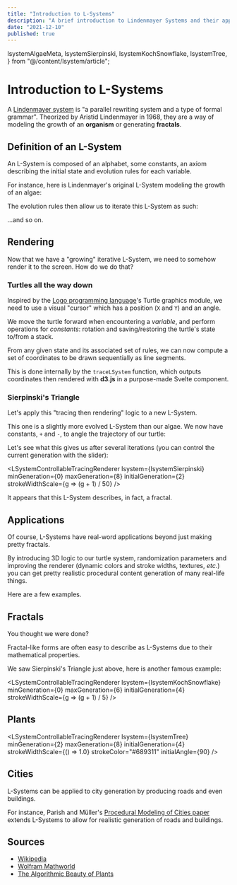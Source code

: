 ```yaml
---
title: "Introduction to L-Systems"
description: "A brief introduction to Lindenmayer Systems and their applications."
date: "2021-12-10"
published: true
---
```


  lsystemAlgaeMeta,
  lsystemSierpinski,
  lsystemKochSnowflake,
  lsystemTree,
} from "@/content/lsystem/article";

# Introduction to L-Systems

A [Lindenmayer system](https://www.wikiwand.com/en/L-system) is "a parallel rewriting system and a type of formal grammar". Theorized by Aristid Lindenmayer in 1968, they are a way of modeling the growth of an **organism** or generating **fractals**.

## Definition of an L-System

An L-System is composed of an alphabet, some constants, an axiom describing the initial state and evolution rules for each variable.

For instance, here is Lindenmayer's original L-System modeling the growth of an algae:

<LSystemDescriptorWidget descriptor={lsystemAlgaeMeta.lsystemAlgaeDescriptor} />

The evolution rules then allow us to iterate this L-System as such:

<LSystemStatesDisplay states={lsystemAlgaeMeta.lsystemAlgaeStates} />

...and so on.

## Rendering

Now that we have a "growing" iterative L-System, we need to somehow render it to the screen. How do we do that?

### Turtles all the way down

Inspired by the [Logo programming language](<https://en.wikipedia.org/wiki/Logo_(programming_language)>)'s Turtle graphics module, we need to use a visual "cursor" which has a position (`X` and `Y`) and an angle.

We move the turtle forward when encountering a _variable_, and perform operations for _constants_: rotation and saving/restoring the turtle's state to/from a stack.

From any given state and its associated set of rules, we can now compute a set of coordinates to be drawn sequentially as line segments.

This is done internally by the `traceLSystem` function, which outputs coordinates then rendered with **d3.js** in a purpose-made Svelte component.

### Sierpinski's Triangle

Let's apply this "tracing then rendering" logic to a new L-System.

This one is a slightly more evolved L-System than our algae. We now have constants, `+` and `-`, to angle the trajectory of our turtle:

<LSystemDescriptorWidget descriptor={lsystemSierpinski.descriptor} />

Let's see what this gives us after several iterations (you can control the current generation with the slider):

<LSystemControllableTracingRenderer
  lsystem={lsystemSierpinski}
  minGeneration={0}
  maxGeneration={8}
  initialGeneration={2}
  strokeWidthScale={g => (g + 1) / 50}
/>

It appears that this L-System describes, in fact, a fractal.

## Applications

Of course, L-Systems have real-word applications beyond just making pretty fractals.

By introducing 3D logic to our turtle system, randomization parameters and improving the renderer (dynamic colors and stroke widths, textures, _etc._) you can get pretty realistic procedural content generation of many real-life things.

Here are a few examples.

## Fractals

You thought we were done?

Fractal-like forms are often easy to describe as L-Systems due to their mathematical properties.

We saw Sierpinski's Triangle just above, here is another famous example:

<LSystemDescriptorWidget descriptor={lsystemKochSnowflake.descriptor} />

<LSystemControllableTracingRenderer
  lsystem={lsystemKochSnowflake}
  minGeneration={0}
  maxGeneration={6}
  initialGeneration={4}
  strokeWidthScale={g => (g + 1) / 5}
/>

## Plants

<LSystemDescriptorWidget descriptor={lsystemTree.descriptor} />

<LSystemControllableTracingRenderer
  lsystem={lsystemTree}
  minGeneration={2}
  maxGeneration={8}
  initialGeneration={4}
  strokeWidthScale={() => 1.0}
  strokeColor="#689311"
  initialAngle={90}
/>

## Cities

L-Systems can be applied to city generation by producing roads and even buildings.

For instance, Parish and Müller's [Procedural Modeling of Cities paper](https://www.researchgate.net/publication/220720591_Procedural_Modeling_of_Cities) extends L-Systems to allow for realistic generation of roads and buildings.

## Sources

- [Wikipedia](https://www.wikiwand.com/en/L-system)
- [Wolfram Mathworld](https://mathworld.wolfram.com/LindenmayerSystem.html)
- [The Algorithmic Beauty of Plants](http://algorithmicbotany.org/papers/#abop)
